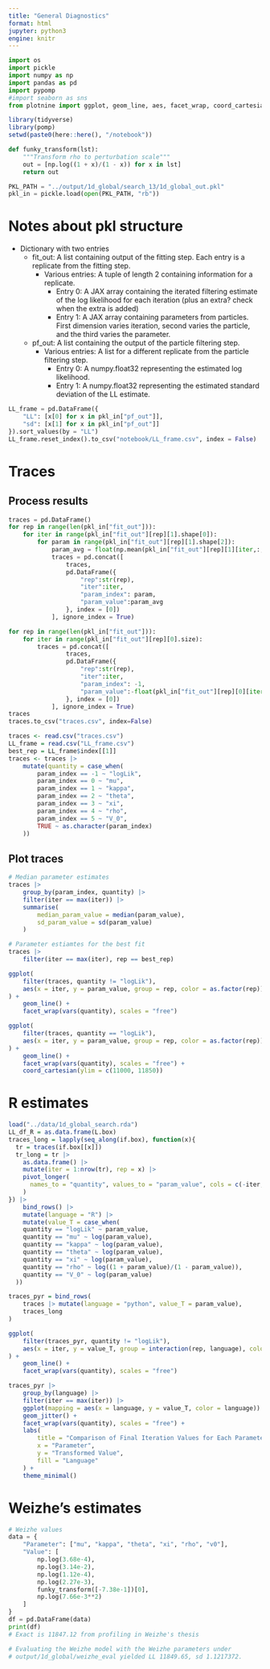 ```yaml
---
title: "General Diagnostics"
format: html
jupyter: python3
engine: knitr
---
```


```python
import os
import pickle
import numpy as np
import pandas as pd
import pypomp
#import seaborn as sns
from plotnine import ggplot, geom_line, aes, facet_wrap, coord_cartesian, geom_point
```

```r
library(tidyverse)
library(pomp)
setwd(paste0(here::here(), "/notebook"))
```

```python
def funky_transform(lst):
    """Transform rho to perturbation scale"""
    out = [np.log((1 + x)/(1 - x)) for x in lst]
    return out
```

```python
PKL_PATH = "../output/1d_global/search_13/1d_global_out.pkl"
pkl_in = pickle.load(open(PKL_PATH, "rb"))
```

# Notes about pkl structure

- Dictionary with two entries
    - fit_out: A list containing output of the fitting step. Each entry is a replicate from the fitting step.
        - Various entries: A tuple of length 2 containing information for a replicate.
            - Entry 0: A JAX array containing the iterated filtering estimate of the log likelihood for each iteration (plus an extra? check when the extra is added)
            - Entry 1: A JAX array containing parameters from particles. First dimension varies iteration, second varies the particle, and the third varies the parameter.
    - pf_out: A list containing the output of the particle filtering step. 
        - Various entries: A list for a different replicate from the particle filtering step.
            - Entry 0: A numpy.float32 representing the estimated log likelihood.
            - Entry 1: A numpy.float32 representing the estimated standard deviation of the LL estimate.

```python
LL_frame = pd.DataFrame({
    "LL": [x[0] for x in pkl_in["pf_out"]],
    "sd": [x[1] for x in pkl_in["pf_out"]]
}).sort_values(by = "LL")
LL_frame.reset_index().to_csv("notebook/LL_frame.csv", index = False)
```

# Traces

## Process results

```python
traces = pd.DataFrame()
for rep in range(len(pkl_in["fit_out"])):
    for iter in range(pkl_in["fit_out"][rep][1].shape[0]):
        for param in range(pkl_in["fit_out"][rep][1].shape[2]):
            param_avg = float(np.mean(pkl_in["fit_out"][rep][1][iter,:,param]))
            traces = pd.concat([
                traces, 
                pd.DataFrame({
                    "rep":str(rep), 
                    "iter":iter, 
                    "param_index": param,
                    "param_value":param_avg
                }, index = [0])
            ], ignore_index = True)

for rep in range(len(pkl_in["fit_out"])):
    for iter in range(pkl_in["fit_out"][rep][0].size):
        traces = pd.concat([
                traces, 
                pd.DataFrame({
                    "rep":str(rep), 
                    "iter":iter, 
                    "param_index": -1,
                    "param_value":-float(pkl_in["fit_out"][rep][0][iter])
                }, index = [0])
            ], ignore_index = True)
traces
traces.to_csv("traces.csv", index=False)
```

```r
traces <- read.csv("traces.csv")
LL_frame = read.csv("LL_frame.csv")
best_rep = LL_frame$index[[1]]
traces <- traces |>
    mutate(quantity = case_when(
        param_index == -1 ~ "logLik",
        param_index == 0 ~ "mu",
        param_index == 1 ~ "kappa",
        param_index == 2 ~ "theta",
        param_index == 3 ~ "xi",
        param_index == 4 ~ "rho",
        param_index == 5 ~ "V_0",
        TRUE ~ as.character(param_index)
    ))
```

## Plot traces

```r
# Median parameter estimates
traces |>
    group_by(param_index, quantity) |>
    filter(iter == max(iter)) |>
    summarise(
        median_param_value = median(param_value), 
        sd_param_value = sd(param_value)
    )

# Parameter estiamtes for the best fit
traces |>
    filter(iter == max(iter), rep == best_rep)
```

```r
ggplot(
    filter(traces, quantity != "logLik"), 
    aes(x = iter, y = param_value, group = rep, color = as.factor(rep))
) + 
    geom_line() + 
    facet_wrap(vars(quantity), scales = "free")
```

```r
ggplot(
    filter(traces, quantity == "logLik"), 
    aes(x = iter, y = param_value, group = rep, color = as.factor(rep))
) + 
    geom_line() + 
    facet_wrap(vars(quantity), scales = "free") + 
    coord_cartesian(ylim = c(11000, 11850))
```

# R estimates

```r
load("../data/1d_global_search.rda")
LL_df_R = as.data.frame(L.box)
traces_long = lapply(seq_along(if.box), function(x){
  tr = traces(if.box[[x]])
  tr_long = tr |>
    as.data.frame() |>
    mutate(iter = 1:nrow(tr), rep = x) |>
    pivot_longer(
      names_to = "quantity", values_to = "param_value", cols = c(-iter, -rep)
    )
}) |> 
    bind_rows() |>
    mutate(language = "R") |>
    mutate(value_T = case_when(
    quantity == "logLik" ~ param_value,
    quantity == "mu" ~ log(param_value),
    quantity == "kappa" ~ log(param_value),
    quantity == "theta" ~ log(param_value),
    quantity == "xi" ~ log(param_value),
    quantity == "rho" ~ log((1 + param_value)/(1 - param_value)),
    quantity == "V_0" ~ log(param_value)
  ))

traces_pyr = bind_rows(
    traces |> mutate(language = "python", value_T = param_value),
    traces_long
)
```

```r
ggplot(
    filter(traces_pyr, quantity != "logLik"), 
    aes(x = iter, y = value_T, group = interaction(rep, language), color = as.factor(language))
) + 
    geom_line() + 
    facet_wrap(vars(quantity), scales = "free")

traces_pyr |>
    group_by(language) |>
    filter(iter == max(iter)) |>
    ggplot(mapping = aes(x = language, y = value_T, color = language)) +
    geom_jitter() +
    facet_wrap(vars(quantity), scales = "free") +
    labs(
        title = "Comparison of Final Iteration Values for Each Parameter",
        x = "Parameter",
        y = "Transformed Value",
        fill = "Language"
    ) +
    theme_minimal()
```

# Weizhe's estimates

```python
# Weizhe values
data = {
    "Parameter": ["mu", "kappa", "theta", "xi", "rho", "v0"],
    "Value": [
        np.log(3.68e-4),
        np.log(3.14e-2),
        np.log(1.12e-4),
        np.log(2.27e-3),
        funky_transform([-7.38e-1])[0],
        np.log(7.66e-3**2)
    ]
}
df = pd.DataFrame(data)
print(df)
# Exact is 11847.12 from profiling in Weizhe's thesis

# Evaluating the Weizhe model with the Weizhe parameters under 
# output/1d_global/weizhe_eval yielded LL 11849.65, sd 1.1217372.
```